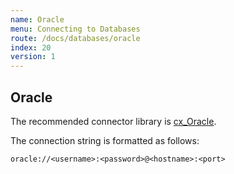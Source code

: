 ```yaml
---
name: Oracle
menu: Connecting to Databases
route: /docs/databases/oracle
index: 20
version: 1
---
```


Oracle
-------------

The recommended connector library is [cx_Oracle](https://cx-oracle.readthedocs.io/en/latest/user_guide/installation.html).

The connection string is formatted as follows:

```
oracle://<username>:<password>@<hostname>:<port>
```
